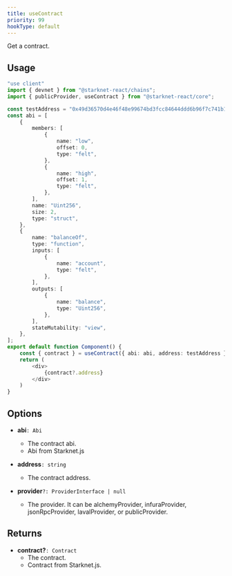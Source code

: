 ```yaml
---
title: useContract
priority: 99
hookType: default
---
```


Get a contract.

## Usage

```ts
"use client"
import { devnet } from "@starknet-react/chains";
import { publicProvider, useContract } from "@starknet-react/core";

const testAddress = "0x49d36570d4e46f48e99674bd3fcc84644ddd6b96f7c741b1562b82f9e004dc7";
const abi = [
    {
        members: [
            {
                name: "low",
                offset: 0,
                type: "felt",
            },
            {
                name: "high",
                offset: 1,
                type: "felt",
            },
        ],
        name: "Uint256",
        size: 2,
        type: "struct",
    },
    {
        name: "balanceOf",
        type: "function",
        inputs: [
            {
                name: "account",
                type: "felt",
            },
        ],
        outputs: [
            {
                name: "balance",
                type: "Uint256",
            },
        ],
        stateMutability: "view",
    },
];
export default function Component() {
    const { contract } = useContract({ abi: abi, address: testAddress })
    return (
        <div>
            {contract?.address}
        </div>
    )
}
```

## Options

 * __abi__`: Abi`
    - The contract abi.
    - Abi from Starknet.js

 * __address__`: string`
    - The contract address.

 * __provider__`?: ProviderInterface | null`
    - The provider. It can be alchemyProvider, infuraProvider, jsonRpcProvider, lavalProvider, or publicProvider.

## Returns

 * __contract?__`: Contract`
    - The contract.
    - Contract from Starknet.js.
